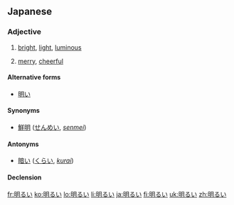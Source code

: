 ==Japanese==
{{ja-kanjitab|明}}
===Adjective===
{{ja-adj|kk|decl=i|hira=あかるい|rom=akarui}}
# [[bright]], [[light]], [[luminous]]
#: {{usex|'''明るい'''[[日差し]]が[[あたり]]を[[照らす|照ら]]していた。|tr='''あかるい'''ひざしがあたりをてらしていた。<br/>'''''akarui''' hizashi ga atari wo terashite ita.''|t=The '''bright''' sunshine illuminated the area.|lang=ja}}
# [[merry]], [[cheerful]]
#: {{usex|[[電話]]の[[向こう]]から'''明るい'''[[声]]が[[返る|返っ]]てきた。|tr=でんわのむこうから'''あかるい'''こえがかえってきた。<br/>''denwa no mukō kara '''akarui''' koe ga kaette kita.''|t=A '''cheerful''' voice answered the phone.|lang=ja}}

====Alternative forms====
* [[明い]]

====Synonyms====
*[[鮮明]] ([[せんめい]], ''[[senmei]]'')

====Antonyms====
*[[暗い]] ([[くらい]], ''[[kurai]]'')

====Declension====
{{ja-i|明る|あかる|akaru}}

[[fr:明るい]]
[[ko:明るい]]
[[lo:明るい]]
[[li:明るい]]
[[ja:明るい]]
[[fi:明るい]]
[[uk:明るい]]
[[zh:明るい]]